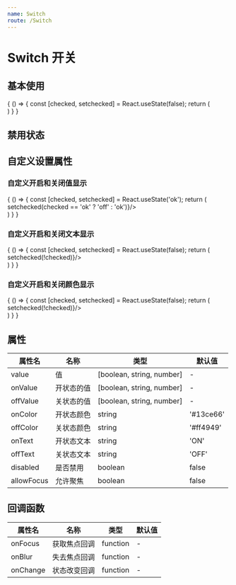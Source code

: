 ```yaml
---
name: Switch
route: /Switch
---
```



# Switch 开关

## 基本使用

<Playground>
 {
   () => {
    const [checked, setchecked] = React.useState(false);
    return (
      <div style={{'marginLeft': '20px', 'marginTop': '10px'}}>
        <Switch value={checked} />
        <Switch value={!checked} style={{'marginLeft': '20px'}} />
      </div>
    )
   }
 }
</Playground>

## 禁用状态

<Playground>
    <div style={{'marginLeft': '20px', 'marginTop': '10px'}}>
      <Switch value={true} disabled />
      <Switch style={{'marginLeft': '20px'}} value={false} disabled />
    </div>
</Playground>


## 自定义设置属性

### 自定义开启和关闭值显示

<Playground>
 {
   () => {
    const [checked, setchecked] = React.useState('ok');
    return (
      <div style={{'marginLeft': '20px', 'marginTop': '10px'}}>
        <Switch value={checked} onValue={'ok'} offValue={'off'} onChange={() => setchecked(checked == 'ok' ? 'off' : 'ok')}/>
      </div>
    )
   } 
 }
</Playground>

### 自定义开启和关闭文本显示

<Playground>
 {
   () => {
    const [checked, setchecked] = React.useState(false);
    return (
      <div style={{'marginLeft': '20px', 'marginTop': '10px'}}>
        <Switch value={checked} onText={'ok'} offText={'off'} onChange={() => setchecked(!checked)}/>
      </div>
    )
   } 
 }
</Playground>

### 自定义开启和关闭颜色显示

<Playground>
 {
   () => {
    const [checked, setchecked] = React.useState(false);
    return (
      <div style={{'marginLeft': '20px', 'marginTop': '10px'}}>
        <Switch value={checked} onColor={'#50bfff'} offColor={'#ff4949'} onChange={() => setchecked(!checked)}/>
      </div>
    )
   } 
 }
</Playground>


## 属性

属性名|名称|类型|默认值
----|---|---|---
value|值|[boolean, string, number]|-
onValue|开状态的值|[boolean, string, number]|-
offValue|关状态的值|[boolean, string, number]|-
onColor|开状态颜色|string|'#13ce66'
offColor|关状态颜色|string|'#ff4949'
onText|开状态文本|string|'ON'
offText|关状态文本|string|'OFF'
disabled|是否禁用|boolean|false
allowFocus|允许聚焦|boolean|false


## 回调函数

属性名|名称|类型|默认值
----|---|---|---
onFocus|获取焦点回调|function|-
onBlur|失去焦点回调|function|-
onChange|状态改变回调|function|-